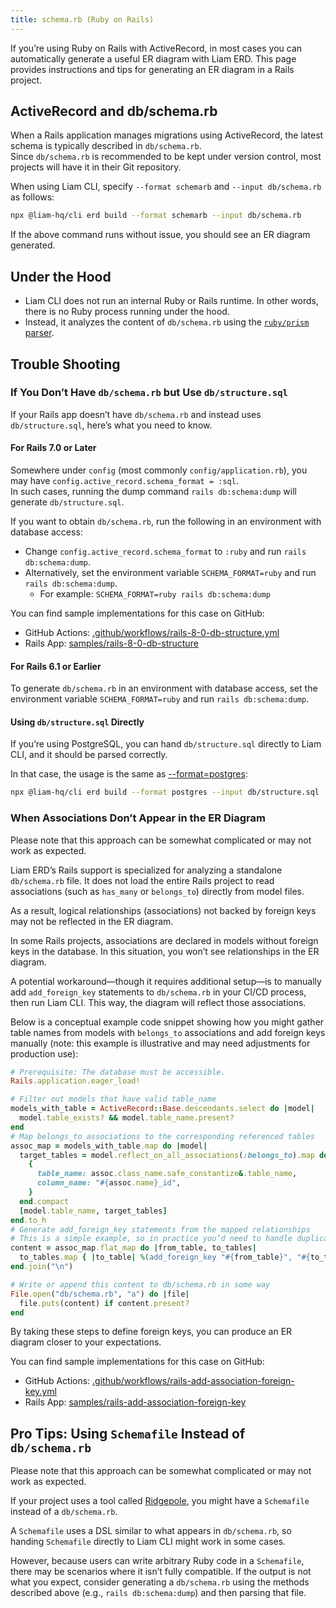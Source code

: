 ```yaml
---
title: schema.rb (Ruby on Rails)
---
```



If you’re using Ruby on Rails with ActiveRecord, in most cases you can automatically generate a useful ER diagram with Liam ERD. This page provides instructions and tips for generating an ER diagram in a Rails project.

## ActiveRecord and db/schema.rb

When a Rails application manages migrations using ActiveRecord, the latest schema is typically described in `db/schema.rb`.  
Since `db/schema.rb` is recommended to be kept under version control, most projects will have it in their Git repository.

When using Liam CLI, specify `--format schemarb` and `--input db/schema.rb` as follows:

```bash
npx @liam-hq/cli erd build --format schemarb --input db/schema.rb
```

If the above command runs without issue, you should see an ER diagram generated.

## Under the Hood

- Liam CLI does not run an internal Ruby or Rails runtime. In other words, there is no Ruby process running under the hood.
- Instead, it analyzes the content of `db/schema.rb` using the [`ruby/prism` parser](https://github.com/ruby/prism).

## Trouble Shooting

### If You Don’t Have `db/schema.rb` but Use `db/structure.sql`

If your Rails app doesn’t have `db/schema.rb` and instead uses `db/structure.sql`, here’s what you need to know.

#### For Rails 7.0 or Later

Somewhere under `config` (most commonly `config/application.rb`), you may have `config.active_record.schema_format = :sql`.  
In such cases, running the dump command `rails db:schema:dump` will generate `db/structure.sql`.

If you want to obtain `db/schema.rb`, run the following in an environment with database access:

- Change `config.active_record.schema_format` to `:ruby` and run `rails db:schema:dump`.
- Alternatively, set the environment variable `SCHEMA_FORMAT=ruby` and run `rails db:schema:dump`.
  - For example: `SCHEMA_FORMAT=ruby rails db:schema:dump`

You can find sample implementations for this case on GitHub:

- GitHub Actions: [.github/workflows/rails-8-0-db-structure.yml](https://github.com/liam-hq/liam-erd-samples/blob/main/.github/workflows/rails-8-0-db-structure.yml)
- Rails App: [samples/rails-8-0-db-structure](https://github.com/liam-hq/liam-erd-samples/tree/main/samples/rails-8-0-db-structure)

#### For Rails 6.1 or Earlier

To generate `db/schema.rb` in an environment with database access, set the environment variable `SCHEMA_FORMAT=ruby` and run `rails db:schema:dump`.

#### Using `db/structure.sql` Directly

If you’re using PostgreSQL, you can hand `db/structure.sql` directly to Liam CLI, and it should be parsed correctly.

In that case, the usage is the same as [--format=postgres](/docs/parser/supported-formats/postgresql):


```bash
npx @liam-hq/cli erd build --format postgres --input db/structure.sql
```

### When Associations Don’t Appear in the ER Diagram

<Callout title="warn" type="warn">Please note that this approach can be somewhat complicated or may not work as expected.</Callout>

Liam ERD’s Rails support is specialized for analyzing a standalone `db/schema.rb` file. It does not load the entire Rails project to read associations (such as `has_many` or `belongs_to`) directly from model files.

As a result, logical relationships (associations) not backed by foreign keys may not be reflected in the ER diagram.

In some Rails projects, associations are declared in models without foreign keys in the database. In this situation, you won’t see relationships in the ER diagram.

A potential workaround—though it requires additional setup—is to manually add `add_foreign_key` statements to `db/schema.rb` in your CI/CD process, then run Liam CLI. This way, the diagram will reflect those associations.

Below is a conceptual example code snippet showing how you might gather table names from models with `belongs_to` associations and add foreign keys manually (note: this example is illustrative and may need adjustments for production use):

```ruby
# Prerequisite: The database must be accessible.
Rails.application.eager_load!

# Filter out models that have valid table_name
models_with_table = ActiveRecord::Base.descendants.select do |model|
  model.table_exists? && model.table_name.present?
end
# Map belongs_to associations to the corresponding referenced tables
assoc_map = models_with_table.map do |model|
  target_tables = model.reflect_on_all_associations(:belongs_to).map do |assoc|
    {
      table_name: assoc.class_name.safe_constantize&.table_name,
      column_name: "#{assoc.name}_id",
    }
  end.compact
  [model.table_name, target_tables]
end.to_h
# Generate add_foreign_key statements from the mapped relationships
# This is a simple example, so in practice you’d need to handle duplicates carefully
content = assoc_map.flat_map do |from_table, to_tables|
  to_tables.map { |to_table| %(add_foreign_key "#{from_table}", "#{to_table[:table_name]}", column: "#{to_table[:column_name]}") }
end.join("\n")

# Write or append this content to db/schema.rb in some way
File.open("db/schema.rb", "a") do |file|
  file.puts(content) if content.present?
end
```

By taking these steps to define foreign keys, you can produce an ER diagram closer to your expectations.

You can find sample implementations for this case on GitHub:

- GitHub Actions: [.github/workflows/rails-add-association-foreign-key.yml](https://github.com/liam-hq/liam-erd-samples/blob/main/.github/workflows/rails-add-association-foreign-key.yml)
- Rails App: [samples/rails-add-association-foreign-key](https://github.com/liam-hq/liam-erd-samples/tree/main/samples/rails-add-association-foreign-key)

## Pro Tips: Using `Schemafile` Instead of `db/schema.rb`

<Callout title="warn" type="warn">Please note that this approach can be somewhat complicated or may not work as expected.</Callout>

If your project uses a tool called [Ridgepole](https://github.com/ridgepole/ridgepole), you might have a `Schemafile` instead of a `db/schema.rb`.

A `Schemafile` uses a DSL similar to what appears in `db/schema.rb`, so handing `Schemafile` directly to Liam CLI might work in some cases.

However, because users can write arbitrary Ruby code in a `Schemafile`, there may be scenarios where it isn’t fully compatible. If the output is not what you expect, consider generating a `db/schema.rb` using the methods described above (e.g., `rails db:schema:dump`) and then parsing that file.
